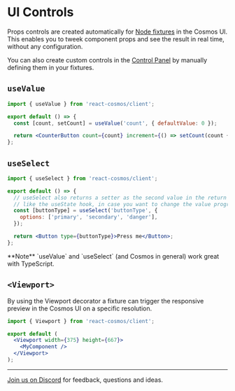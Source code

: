 
# UI Controls

Props controls are created automatically for [Node fixtures](/docs/fixtures.md#node-fixtures) in the Cosmos UI. This enables you to tweek component props and see the result in real time, without any configuration.

You can also create custom controls in the [Control Panel](/docs/user-interface.md#control-panel) by manually defining them in your fixtures.

## `useValue`

```jsx filename="CounterButton.fixture.jsx"
import { useValue } from 'react-cosmos/client';

export default () => {
  const [count, setCount] = useValue('count', { defaultValue: 0 });

  return <CounterButton count={count} increment={() => setCount(count + 1)} />;
};
```

## `useSelect`

```jsx filename="Button.fixture.jsx"
import { useSelect } from 'react-cosmos/client';

export default () => {
  // useSelect also returns a setter as the second value in the return tuple,
  // like the useState hook, in case you want to change the value programatically.
  const [buttonType] = useSelect('buttonType', {
    options: ['primary', 'secondary', 'danger'],
  });

  return <Button type={buttonType}>Press me</Button>;
};
```

<Callout type="info">
  **Note** `useValue` and `useSelect` (and Cosmos in general) work great with
  TypeScript.
</Callout>

## `<Viewport>`

By using the Viewport decorator a fixture can trigger the responsive preview in the Cosmos UI on a specific resolution.

```jsx
import { Viewport } from 'react-cosmos/client';

export default (
  <Viewport width={375} height={667}>
    <MyComponent />
  </Viewport>
);
```

---

[Join us on Discord](https://discord.gg/3X95VgfnW5) for feedback, questions and ideas.
